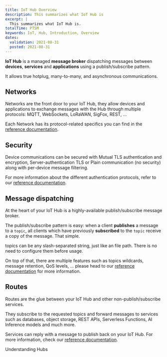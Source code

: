 ```yaml
---
title: IoT Hub Overview
description: This summarizes what IoT Hub is
excerpt: |
  This summarizes what IoT Hub is.
totalTime: PT5M
keywords: IoT, Hub, Introduction, Overview
dates:
  validation: 2021-08-31
  posted: 2021-08-31
---
```

**IoT Hub** is a managed **message broker** dispatching messages between **devices**, **services** and **applications** using a publish/subscribe pattern.

It allows true hotplug, many-to-many, and asynchronous communications.

<Lightbox src="assets/scaleway-iothub-overview.png" size="large" alt=""/>


## Networks

Networks are the front door to your IoT Hub, they allow devices and applications to exchange messages with the Hub through multiple protocols: MQTT, WebSockets, LoRaWAN, SigFox, REST, ... 

Each Network has its protocol-related specifics you can find in the [reference documentation](/iot/iot-hub/reference-content/networks/).

## Security

Device communications can be secured with Mutual TLS authentication and encryption, Server-authentication TLS or Plain communication (no security) along with per-device message filtering.

For more information about the different authentication protocols, refer to our [reference documentation](/iot/iot-hub/reference-content/devices/).

## Message dispatching

At the heart of your IoT Hub is a highly-available publish/subscribe message broker.

The publish/subscribe pattern is easy: when a client **publishes** a message to a `topic`, all clients which have previously **subscribed** to the `topic` receive a copy of the message. That simple.

<Message type="note">
topics can be any slash-separated string, just like an file path. There is no need to configure them before usage.
</Message>

On top of that, there are multiple features such as topics wildcards, message retention, QoS levels, ... please head to our [reference documentation](/iot/iot-hub/reference-content/hubs/) for more information.

## Routes

Routes are the glue between your IoT Hub and other non-publish/subscribe services.

They subscribe to the requested topics and forward messages to services such as databases, object storage, REST APIs, Serverless Functions, AI Inference models and much more.

Services can reply with a message to publish back on your IoT Hub. For more information, check our [reference documentation](/iot/iot-hub/reference-content/routes/).

<Navigation title="See Also">
  <NextButton to="/iot/iot-hub/reference-content/hubs/">Understanding Hubs</NextButton>
</Navigation>

